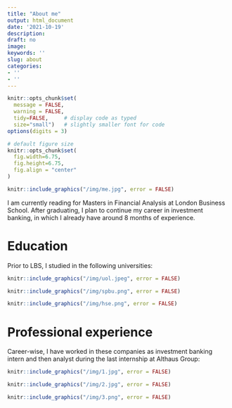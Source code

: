```yaml
---
title: "About me"
output: html_document
date: '2021-10-19'
description: 
draft: no
image: 
keywords: ''
slug: about
categories:
- ''
- ''
---
```



```r
knitr::opts_chunk$set(
  message = FALSE, 
  warning = FALSE,
  tidy=FALSE,     # display code as typed
  size="small")   # slightly smaller font for code
options(digits = 3)

# default figure size
knitr::opts_chunk$set(
  fig.width=6.75, 
  fig.height=6.75,
  fig.align = "center"
)

```

```r
knitr::include_graphics("/img/me.jpg", error = FALSE)
```

I am currently reading for Masters in Financial Analysis at London Business School. After graduating, I plan to continue my career in investment banking, in which I already have around 8 months of experience.

# Education 

Prior to LBS, I studied in the following universities:

```r
knitr::include_graphics("/img/uol.jpeg", error = FALSE)
```


```r
knitr::include_graphics("/img/spbu.png", error = FALSE)
```


```r
knitr::include_graphics("/img/hse.png", error = FALSE)
```

# Professional experience

Career-wise, I have worked in these companies as investment banking intern and then analyst during the last internship at Althaus Group:

```r
knitr::include_graphics("/img/1.jpg", error = FALSE)
```

```r
knitr::include_graphics("/img/2.jpg", error = FALSE)
```

```r
knitr::include_graphics("/img/3.png", error = FALSE)
```
